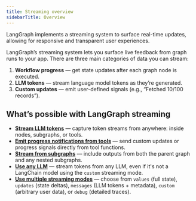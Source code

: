 ```yaml
---
title: Streaming overview
sidebarTitle: Overview
---
```



<V1Alpha />


LangGraph implements a streaming system to surface real-time updates, allowing for responsive and transparent user experiences.

LangGraph’s streaming system lets you surface live feedback from graph runs to your app.
There are three main categories of data you can stream:

1. **Workflow progress** — get state updates after each graph node is executed.
2. **LLM tokens** — stream language model tokens as they’re generated.
3. **Custom updates** — emit user-defined signals (e.g., “Fetched 10/100 records”).

## What’s possible with LangGraph streaming

* [**Stream LLM tokens**](/oss/streaming#messages) — capture token streams from anywhere: inside nodes, subgraphs, or tools.
* [**Emit progress notifications from tools**](/oss/streaming#stream-custom-data) — send custom updates or progress signals directly from tool functions.
* [**Stream from subgraphs**](/oss/streaming#stream-subgraph-outputs) — include outputs from both the parent graph and any nested subgraphs.
* [**Use any LLM**](/oss/streaming#use-with-any-llm) — stream tokens from any LLM, even if it's not a LangChain model using the `custom` streaming mode.
* [**Use multiple streaming modes**](/oss/streaming#stream-multiple-modes) — choose from `values` (full state), `updates` (state deltas), `messages` (LLM tokens + metadata), `custom` (arbitrary user data), or `debug` (detailed traces).
